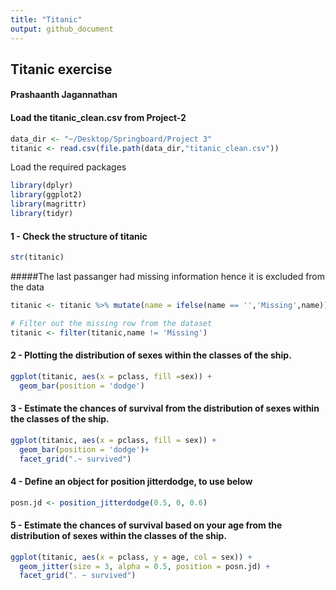 ```yaml
---
title: "Titanic"
output: github_document
---
```

## Titanic exercise
#### Prashaanth Jagannathan

#### Load the titanic_clean.csv from Project-2
```r
data_dir <- "~/Desktop/Springboard/Project 3"
titanic <- read.csv(file.path(data_dir,"titanic_clean.csv"))
```

Load the required packages
```r
library(dplyr)
library(ggplot2)
library(magrittr)
library(tidyr)
```

#### 1 - Check the structure of titanic
```r
str(titanic)
```

#####The last passanger had missing information hence it is excluded from the data

```r

titanic <- titanic %>% mutate(name = ifelse(name == '','Missing',name))

# Filter out the missing row from the dataset 
titanic <- filter(titanic,name != 'Missing')

```
#### 2 - Plotting the distribution of sexes within the classes of the ship.
```r


ggplot(titanic, aes(x = pclass, fill =sex)) +
  geom_bar(position = 'dodge')
```

#### 3 - Estimate the chances of survival from the distribution of sexes within the classes of the ship.
```r
ggplot(titanic, aes(x = pclass, fill = sex)) +
  geom_bar(position = 'dodge')+
  facet_grid(".~ survived")
```
#### 4 - Define an object for position jitterdodge, to use below
```r
posn.jd <- position_jitterdodge(0.5, 0, 0.6)
```
#### 5 - Estimate the chances of survival based on your age from the distribution of sexes within the classes of the ship.
```r
ggplot(titanic, aes(x = pclass, y = age, col = sex)) +
  geom_jitter(size = 3, alpha = 0.5, position = posn.jd) +
  facet_grid(". ~ survived")
```

